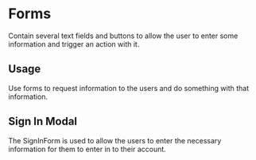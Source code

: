 
<Meta title="Organisms/Forms" component={SignInForm}/>

# Forms

Contain several text fields and buttons to allow the user to enter some information and trigger an action with it.

## Usage

Use forms to request information to the users and do something with that information.

## Sign In Modal

The SignInForm is used to allow the users to enter the necessary information for them to enter in to their account.

<Preview withToolbar>
    <Story name="signIn">
        <SignInForm signIn={action('signed-in')} signUp={action('signed-up')}/>
    </Story>
</Preview>
